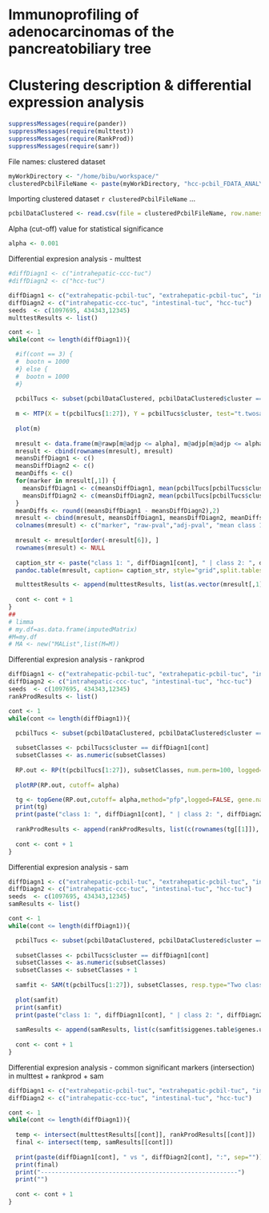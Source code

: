 Immunoprofiling of adenocarcinomas of the pancreatobiliary tree
===============================================================
Clustering description & differential expression analysis
========================================================


```r
suppressMessages(require(pander))
suppressMessages(require(multtest))
suppressMessages(require(RankProd))
suppressMessages(require(samr))
```

File names: clustered dataset
```r
myWorkDirectory <- "/home/bibu/workspace/"
clusteredPcbilFileName <- paste(myWorkDirectory, "hcc-pcbil_FDATA_ANALYSIS/r/output/clusteredPcbilD.csv", sep="")
```

Importing clustered dataset `r clusteredPcbilFileName` ...
```r
pcbilDataClustered <- read.csv(file = clusteredPcbilFileName, row.names = 30, colClasses= c(rep("numeric",27), rep("factor",2), "character"), na.strings = "?",quote="\"" )
```

Alpha (cut-off) value for statistical significance
```r
alpha <- 0.001
```

Differential expresion analysis - multtest
```r
#diffDiagn1 <- c("intrahepatic-ccc-tuc")
#diffDiagn2 <- c("hcc-tuc")

diffDiagn1 <- c("extrahepatic-pcbil-tuc", "extrahepatic-pcbil-tuc", "intrahepatic-ccc-tuc")
diffDiagn2 <- c("intrahepatic-ccc-tuc", "intestinal-tuc", "hcc-tuc")
seeds  <- c(1097695, 434343,12345)
multtestResults <- list()

cont <- 1
while(cont <= length(diffDiagn1)){

  #if(cont == 3) {
  #  bootn = 1000
  #} else {
  #  bootn = 1000
  #}
  
  pcbilTucs <- subset(pcbilDataClustered, pcbilDataClustered$cluster == diffDiagn1[cont] | pcbilDataClustered$cluster == diffDiagn2[cont])
  
  m <- MTP(X = t(pcbilTucs[1:27]), Y = pcbilTucs$cluster, test="t.twosamp.unequalvar", robust=TRUE, seed = seeds[cont]) # , B = bootn
  
  plot(m)
  
  mresult <- data.frame(m@rawp[m@adjp <= alpha], m@adjp[m@adjp <= alpha])
  mresult <- cbind(rownames(mresult), mresult)
  meansDiffDiagn1 <- c()
  meansDiffDiagn2 <- c()
  meanDiffs <- c()
  for(marker in mresult[,1]) {
    meansDiffDiagn1 <- c(meansDiffDiagn1, mean(pcbilTucs[pcbilTucs$cluster==diffDiagn1[cont], marker]))
    meansDiffDiagn2 <- c(meansDiffDiagn2, mean(pcbilTucs[pcbilTucs$cluster==diffDiagn2[cont], marker]))
  }
  meanDiffs <- round((meansDiffDiagn1 - meansDiffDiagn2),2)
  mresult <- cbind(mresult, meansDiffDiagn1, meansDiffDiagn2, meanDiffs)
  colnames(mresult) <- c("marker", "raw-pval","adj-pval", "mean class 1", "mean class 2", "mean diffs")
  
  mresult <- mresult[order(-mresult[6]), ]
  rownames(mresult) <- NULL
  
  caption_str <- paste("class 1: ", diffDiagn1[cont], " | class 2: ", diffDiagn2[cont], sep="")
  pandoc.table(mresult, caption= caption_str, style="grid",split.tables=100, justify="right")

  multtestResults <- append(multtestResults, list(as.vector(mresult[,1])))
  
  cont <- cont + 1
}
##
# limma 
# my.df=as.data.frame(imputedMatrix)
#M=my.df
# MA <- new("MAList",list(M=M))

```

Differential expresion analysis - rankprod
```r
diffDiagn1 <- c("extrahepatic-pcbil-tuc", "extrahepatic-pcbil-tuc", "intrahepatic-ccc-tuc")
diffDiagn2 <- c("intrahepatic-ccc-tuc", "intestinal-tuc", "hcc-tuc")
seeds  <- c(1097695, 434343,12345)
rankProdResults <- list()

cont <- 1
while(cont <= length(diffDiagn1)){

  pcbilTucs <- subset(pcbilDataClustered, pcbilDataClustered$cluster == diffDiagn1[cont] | pcbilDataClustered$cluster == diffDiagn2[cont])
    
  subsetClasses <- pcbilTucs$cluster == diffDiagn1[cont]  
  subsetClasses <- as.numeric(subsetClasses)
  
  RP.out <- RP(t(pcbilTucs[1:27]), subsetClasses, num.perm=100, logged=FALSE, plot=FALSE, rand=seeds[cont])
  
  plotRP(RP.out, cutoff= alpha)

  tg <- topGene(RP.out,cutoff= alpha,method="pfp",logged=FALSE, gene.names=colnames(pcbilTucs)[1:27])
  print(tg)
  print(paste("class 1: ", diffDiagn1[cont], " | class 2: ", diffDiagn2[cont], sep=""))
  
  rankProdResults <- append(rankProdResults, list(c(rownames(tg[[1]]), rownames(tg[[2]]))))
  
  cont <- cont + 1
}
```


Differential expresion analysis - sam
```r
diffDiagn1 <- c("extrahepatic-pcbil-tuc", "extrahepatic-pcbil-tuc", "intrahepatic-ccc-tuc")
diffDiagn2 <- c("intrahepatic-ccc-tuc", "intestinal-tuc", "hcc-tuc")
seeds  <- c(1097695, 434343,12345)
samResults <- list()

cont <- 1
while(cont <= length(diffDiagn1)){

  pcbilTucs <- subset(pcbilDataClustered, pcbilDataClustered$cluster == diffDiagn1[cont] | pcbilDataClustered$cluster == diffDiagn2[cont])
    
  subsetClasses <- pcbilTucs$cluster == diffDiagn1[cont]  
  subsetClasses <- as.numeric(subsetClasses)
  subsetClasses <- subsetClasses + 1
  
  samfit <- SAM(t(pcbilTucs[1:27]), subsetClasses, resp.type="Two class unpaired", testStatistic = "wilcoxon", regression.method= "ranks" ,nperms = 1000, genenames = colnames(pcbilTucs)[1:27], fdr.output= alpha)
  
  plot(samfit)
  print(samfit)  
  print(paste("class 1: ", diffDiagn1[cont], " | class 2: ", diffDiagn2[cont], sep=""))
  
  samResults <- append(samResults, list(c(samfit$siggenes.table$genes.up[,1], samfit$siggenes.table$genes.lo[,1])) )
  
  cont <- cont + 1
}
```

Differential expresion analysis - common significant markers (intersection) in multtest + rankprod + sam 
```r
diffDiagn1 <- c("extrahepatic-pcbil-tuc", "extrahepatic-pcbil-tuc", "intrahepatic-ccc-tuc")
diffDiagn2 <- c("intrahepatic-ccc-tuc", "intestinal-tuc", "hcc-tuc")

cont <- 1
while(cont <= length(diffDiagn1)){
  
  temp <- intersect(multtestResults[[cont]], rankProdResults[[cont]])
  final <- intersect(temp, samResults[[cont]])
  
  print(paste(diffDiagn1[cont], " vs ", diffDiagn2[cont], ":", sep=""))
  print(final)
  print("-------------------------------------------------------")
  print("")
    
  cont <- cont + 1
}
```